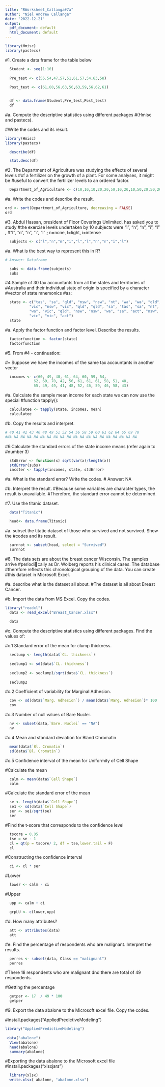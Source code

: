 ```yaml
---
title: "RWorksheet_Callanga#7a"
author: "Niel Andrew Callanga"
date: "2022-12-21"
output:
  pdf_document: default
  html_document: default
---
```


```r


library(Hmisc)
library(pastecs)
```
#1. Create a data frame for the table below 
```r


  Student <- seq(1:10)
  
  Pre_test <- c(55,54,47,57,51,61,57,54,63,58)
  
  Post_test <- c(61,60,56,63,56,63,59,56,62,61)

  
  df <- data.frame(Student,Pre_test,Post_test)
  df
```
#a. Compute the descriptive statistics using different packages 
#(Hmisc and pastecs).

#Write the codes and its result.
```r


library(Hmisc)
library(pastecs)

  describe(df)

  stat.desc(df)
```
#2. The Department of Agriculture was studying the effects of several levels 
#of a fertilizer on the growth of a plant. For some analyses, it might be
#useful to convert the fertilizer levels to an ordered factor.
```r


  Department_of_Agriculture <- c(10,10,10,20,20,50,10,20,10,50,20,50,20,10)


```
#a. Write the codes and describe the result.
```r

ord <- sort(Department_of_Agriculture, decreasing = FALSE)
ord
```

#3. Abdul Hassan, president of Floor Coverings Unlimited, has asked you to study
#the exercise levels undertaken by 10 subjects were “l”, “n”, “n”, “i”, “l” ,
#“l”, “n”, “n”, “i”, “l” ; n=none, l=light, i=intense
```r


  subjects <- c("l","n","n","i","l","l","n","n","i","l")
```
#a. What is the best way to represent this in R?
```r


# Answer: Dataframe 

  subs <- data.frame(subjects)
  subs 
```
#4.Sample of 30 tax accountants from all the states and territories of 
#Australia and their individual state of origin is specified by a character 
#vector of state mnemonics
#as:
```r


  state <- c("tas", "sa", "qld", "nsw", "nsw", "nt", "wa", "wa", "qld",
           "vic", "nsw", "vic", "qld", "qld", "sa", "tas", "sa", "nt",
           "wa", "vic", "qld", "nsw", "nsw", "wa", "sa", "act", "nsw",
           "vic", "vic", "act")
  state  
```
#a. Apply the factor function and factor level. Describe the results.
```r


  factorfunction <- factor(state)
  factorfunction

```
#5. From #4 - continuation:

#• Suppose we have the incomes of the same tax accountants in another vector 
```r


  incomes <- c(60, 49, 40, 61, 64, 60, 59, 54,
             62, 69, 70, 42, 56, 61, 61, 61, 58, 51, 48,
             65, 49, 49, 41, 48, 52, 46, 59, 46, 58, 43)
```
#a. Calculate the sample mean income for each state we can now use the special
#function tapply():
```r


  calculatee <- tapply(state, incomes, mean)
  calculatee
```
#b. Copy the results and interpret.
```r


# 40 41 42 43 46 48 49 51 52 54 56 58 59 60 61 62 64 65 69 70 
#NA NA NA NA NA NA NA NA NA NA NA NA NA NA NA NA NA NA NA NA
```
#6.Calculate the standard errors of the state income means (refer again to 
#number 3)
```r

  stdError <- function(x) sqrt(var(x)/length(x))
  stdError(subs)
  incster <- tapply(incomes, state, stdError)
```

#a. What is the standard error? Write the codes.
  # Answer: NA

#b. Interpret the result.
  #Because some variables are character types, the result is unavailable. 
  #Therefore, the standard error cannot be determined.

#7. Use the titanic dataset.
```r


  data("Titanic")

  head<- data.frame(Titanic)
```

#a. subset the titatic dataset of those who survived and not survived. Show the
#codes and its result.
```r


  surnnot <- subset(head, select = "Survived")
  surnnot
```
#8. The data sets are about the breast cancer Wisconsin. The samples arrive 
  #periodically as Dr. Wolberg reports his clinical cases. The database 
  #therefore reflects this chronological grouping of the data. You can create 
  #this dataset in Microsoft Excel.

#a. describe what is the dataset all about.
  #The dataset is all about Breast Cancer.

#b. Import the data from MS Excel. Copy the codes.
```r


library("readxl")
  data <- read_excel("Breast_Cancer.xlsx")
  
  data
```
#c. Compute the descriptive statistics using different packages. Find the values of:

#c.1 Standard error of the mean for clump thickness.
```r


  seclump <- length(data$`CL. thickness`)
  
  seclump1 <- sd(data$`CL. thickness`)
  
  seclump2 <- seclump1/sqrt(data$`CL. thickness`)
  
  seclump2
```
#c.2 Coefficient of variability for Marginal Adhesion.
```r

  cov <- sd(data$`Marg. Adhesion`) / mean(data$`Marg. Adhesion`)* 100
  cov
```

#c.3 Number of null values of Bare Nuclei.
```r


  nv <- subset(data,`Bare. Nuclei` == "NA")
  nv
```
#c.4 Mean and standard deviation for Bland Chromatin
```r


  mean(data$`Bl. Cromatin`)
  sd(data$`Bl. Cromatin`)
```
#c.5 Confidence interval of the mean for Uniformity of Cell Shape

#Calculate the mean
```r


  calm <- mean(data$`Cell Shape`)
  calm
```  
#Calculate the standard error of the mean
```r


  se <- length(data$`Cell Shape`)
  se1 <- sd(data$`Cell Shape`)
  ser <- se1/sqrt(se)
  ser
```

#Find the t-score that corresponds to the confidence level
```r


  tscore = 0.05
  tse = se - 1
  cl = qt(p = tscore/ 2, df = tse,lower.tail = F)
  cl
```
#Constructing the confidence interval
```r


  ci <- cl * ser
```
#Lower
```r


  lower <- calm - ci

```
#Upper
```r


  upp <- calm + ci

  grpLU <- c(lower,upp)
```

#d. How many attributes?
```r


  att <- attributes(data)
  att
```
#e. Find the percentage of respondents who are malignant. Interpret the results.
```r


  perres <- subset(data, Class == "malignant")
  perres
```
#There 18 respondents who are malignant dnd there are total of 49 respondents.

#Getting the percentage
```r

  getper <- 17  / 49 * 100
  getper

```
#9. Export the data abalone to the Microsoft excel file. Copy the codes.

#install.packages("AppliedPredictiveModeling")

```r
library("AppliedPredictiveModeling")
 
 data("abalone")
  View(abalone)
  head(abalone)
  summary(abalone)
```
#Exporting the data abalone to the Microsoft excel file
#install.packages("xlsxjars")
```r

  library(xlsx)
  write.xlsx( abalone, "abalone.xlsx")
```
